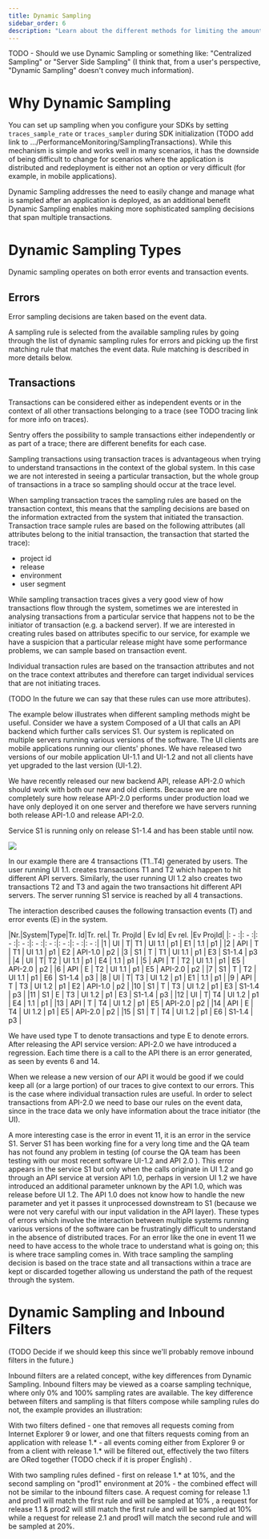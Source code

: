 ```yaml
---
title: Dynamic Sampling
sidebar_order: 6
description: "Learn about the different methods for limiting the amount of data generated by your project."
---
```



TODO -  Should we use Dynamic Sampling or something like: "Centralized Sampling" or "Server Side Sampling" (I think
that, from a user's perspective, "Dynamic Sampling" doesn't convey much information).



# Why Dynamic Sampling

You can set up sampling when you configure your SDKs by setting `traces_sample_rate` or `traces_sampler` during SDK initialization
(TODO add link to .../PerformanceMonitoring/SamplingTransactions).
While this mechanism is simple and works well in many scenarios, it has the downside of being difficult to
change for scenarios where the application is distributed and redeployment is either not an option or very
difficult (for example, in mobile applications).

Dynamic Sampling addresses the need to easily change and manage what is sampled after an application is deployed,
as an additional benefit Dynamic Sampling enables making more sophisticated sampling decisions that span multiple
transactions.

# Dynamic Sampling Types

Dynamic sampling operates on both error events and transaction events.

## Errors

Error sampling decisions are taken based on the event data.

A sampling rule is selected from the available sampling rules by going through the list of dynamic sampling rules for
errors and picking up the first matching rule that matches the event data. Rule matching is described in more details
below.

## Transactions

Transactions can be considered either as independent events or in the context of all other transactions belonging to a
trace (see TODO tracing link for more info on traces).

Sentry offers the possibility to sample transactions either independently or as part of a trace; there are different
benefits for each case.

Sampling transactions using transaction traces is advantageous when trying to understand transactions in the context
of the global system. In this case we are not interested in seeing a particular transaction, but the whole group of
transactions in a trace so sampling should occur at the trace level.

When sampling transaction traces the sampling rules are based on the transaction context, this means that the
sampling decisions are based on the information extracted from the system that initiated the transaction.
Transaction trace sample rules are based on the following attributes (all attributes belong to the initial
transaction, the transaction that started the trace):

* project id
* release
* environment
* user segment

While sampling transaction traces gives a very good view of how transactions flow through the system, sometimes we are
interested in analysing transactions from a particular service that happens not to be the initiator of transaction
(e.g. a backend server). If we are interested in creating rules based on attributes specific to our service, for
example we have a suspicion that a particular release might have some performance problems, we can sample based on
transaction event.

Individual transaction rules are based on the transaction attributes and not on the trace context attributes and
therefore can target individual services that are not initiating traces.

(TODO In the future we can say that these rules can use more attributes).

The example below illustrates when different sampling methods might be useful.
Consider we have a system Composed of a UI that calls an API backend which further calls services S1.
Our system is replicated on multiple servers running various versions of the software.
The UI clients are mobile applications running our clients' phones. We have released
two versions of our mobile application UI-1.1 and UI-1.2 and not all clients have
yet upgraded to the last version (UI-1.2).

We have recently released our new backend API, release API-2.0 which should work with both
our new and old clients. Because we are not completely sure how release API-2.0 performs under production load
we have only deployed it on one server and therefore we have servers running both release API-1.0 and release API-2.0.

Service S1 is running only on release S1-1.4 and has been stable until now.

![](example-sys-dependency.png)

In our example there are 4 transactions (T1..T4) generated by users. The user running UI 1.1. creates transactions T1
and T2 which happen to hit different API servers. Similarly, the user running UI 1.2 also creates two transactions T2
and T3 and again the two transactions hit different API servers. The server running S1 service is reached by all
4 transactions.

The interaction described causes the following transaction events (T) and error events (E) in the system.

|Nr.|System|Type|Tr. Id|Tr. rel.| Tr. ProjId | Ev Id| Ev rel. |Ev ProjId|
|: - :|: - :|: - :|: - :|: - :|: - :|: - :|: - :|: - :|
|1 | UI | T| T1 | UI 1.1 |  p1 | E1 | 1.1 | p1 |
|2 | API | T | T1 | UI 1.1 | p1 | E2  | API-1.0  | p2  |
|3 | S1 | T | T1 | UI 1.1 | p1 | E3 | S1-1.4 | p3 |
|4 | UI | T| T2 | UI 1.1 |  p1 | E4 | 1.1 | p1 |
|5 | API | T | T2 | UI 1.1 | p1 | E5  | API-2.0  | p2  |
|6 | API | E | T2 | UI 1.1 | p1 | E5  | API-2.0  | p2  |
|7 | S1 | T | T2 | UI 1.1 | p1 | E6 | S1-1.4 | p3 |
|8 | UI | T| T3 | UI 1.2 |  p1 | E1 | 1.1 | p1 |
|9 | API | T | T3 | UI 1.2 | p1 | E2  | API-1.0  | p2  |
|10 | S1 | T | T3 | UI 1.2 | p1 | E3 | S1-1.4 | p3 |
|11 | S1 | E | T3 | UI 1.2 | p1 | E3 | S1-1.4 | p3 |
|12 | UI | T| T4 | UI 1.2 |  p1 | E4 | 1.1 | p1 |
|13 | API | T | T4 | UI 1.2 | p1 | E5  | API-2.0  | p2  |
|14 | API | E | T4 | UI 1.2 | p1 | E5  | API-2.0  | p2  |
|15 | S1 | T | T4 | UI 1.2 | p1 | E6 | S1-1.4 | p3 |

We have used type T to denote transactions and type E to denote errors.
After releasing the API service version: API-2.0 we have introduced a regression.
Each time there is a call to the API there is an error generated, as seen by events 6 and 14.

When we release a new version of our API it would be good if we could keep all (or a large portion) of our traces
to give context to our errors. This is the case where individual transaction rules are useful. In order to select
transactions from API-2.0 we need to base our rules on the event data, since in the trace data we only have information
about the trace initiator (the UI).

A more interesting case is the error in event 11, it is an error in the service S1. Server S1 has been working fine
for a very long time and the QA team has not found any problem in testing (of course the QA team has been testing with
our most recent software UI-1.2 and API 2.0 ). This error appears in the service S1 but only when the calls originate
in UI 1.2 and go through an API service at version API 1.0, perhaps in version UI 1.2 we have introduced an additional
parameter unknown by the API 1.0, which was release before UI 1.2. The API 1.0 does not know how to handle the new
parameter and yet it passes it unprocessed downstream to S1 (because we were not very careful with our input validation
in the API layer). These types of errors which involve the interaction between multiple systems running various versions
of the software can be frustratingly difficult to understand in the absence of distributed traces. For an error like the
one in event 11 we need to have access to the whole trace to understand what is going on; this is where trace sampling
comes in. With trace sampling the sampling decision is based on the trace state and all transactions within a trace are
kept or discarded together allowing us understand the path of the request through the system.

# Dynamic Sampling and Inbound Filters

(TODO Decide if we should keep this since we'll probably remove inbound filters in the future.)

Inbound filters are a related concept, withe key differences from Dynamic Sampling. Inbound filters may be viewed as a coarse sampling technique, where only 0% and 100% sampling rates are available. The key difference between filters and sampling is that filters compose while sampling rules do not, the example provides an illustration:

With two filters defined - one that removes all requests coming from Internet Explorer 9 or lower, and one that
filters requests coming from an application with release 1.* - all  events coming either from Explorer 9 or
from a client with release 1.* will be filtered out, effectively the two filters are ORed together (TODO check
if it is proper English) .

With two sampling rules defined - first on release 1.* at 10%, and the second sampling on "prod1" environment at 20% -
the combined effect will not be  similar to the inbound filters case. A request coming for release 1.1 and prod1 will
match the first rule and will be sampled at 10% , a request for release 1.1 & prod2 will still match the first rule and
will be sampled at 10% while a request for release 2.1 and prod1 will match the second rule and will be sampled at 20%.
